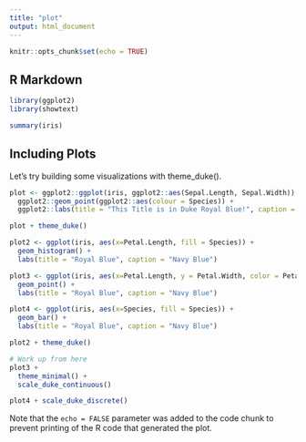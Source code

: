 ```yaml
---
title: "plot"
output: html_document
---
```


```r
knitr::opts_chunk$set(echo = TRUE)
```

## R Markdown

```r
library(ggplot2)
library(showtext)
```


```r
summary(iris)
```

## Including Plots

Let's try building some visualizations with theme_duke().

```r
plot <- ggplot2::ggplot(iris, ggplot2::aes(Sepal.Length, Sepal.Width)) +
  ggplot2::geom_point(ggplot2::aes(colour = Species)) +
  ggplot2::labs(title = "This Title is in Duke Royal Blue!", caption = "This caption is in Duke Navy Blue!", x = "This is copper!", y = "This is Persimmon!")

plot + theme_duke()
```

```r
plot2 <- ggplot(iris, aes(x=Petal.Length, fill = Species)) +
  geom_histogram() +
  labs(title = "Royal Blue", caption = "Navy Blue")

plot3 <- ggplot(iris, aes(x=Petal.Length, y = Petal.Width, color = Petal.Length)) +
  geom_point() +
  labs(title = "Royal Blue", caption = "Navy Blue")

plot4 <- ggplot(iris, aes(x=Species, fill = Species)) +
  geom_bar() +
  labs(title = "Royal Blue", caption = "Navy Blue")

plot2 + theme_duke()

# Work up from here
plot3 + 
  theme_minimal() +
  scale_duke_continuous()

plot4 + scale_duke_discrete()
```


Note that the `echo = FALSE` parameter was added to the code chunk to prevent printing of the R code that generated the plot.
